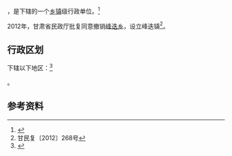 {{中国乡级行政区|62/30/23/205/000}}

'''{{PAGENAMEBASE}}'''，是{{PRC admin/fullname|62/30/23/205/000|3}}下辖的一个[[乡镇|乡镇]]级行政单位。<ref>{{PRC admin/ref sgc|{{PRC admin/parent|62/30/23/205/000}}}}</ref>

2012年，甘肃省民政厅批复同意撤销[[峰迭乡|峰迭乡]]，设立峰迭镇<ref>甘民复〔2012〕268号</ref>。

== 行政区划 ==

{{PAGENAMEBASE}}下辖以下地区：<ref>{{PRC admin/ref sgc|62/30/23/205/000}}</ref>

{{PRC admin/children|62/30/23/205/000}}。

== 参考资料 ==

{{reflist}}

{{行政区划小作品}}
{{PRC admin/navcat|62/30/23/205/000}}